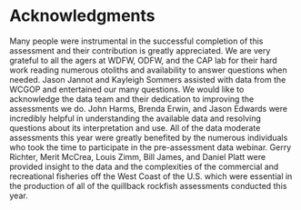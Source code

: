 # Acknowledgments
Many people were instrumental in the successful completion of this assessment and their contribution is greatly appreciated. We are very grateful to all the agers at WDFW, ODFW, and the CAP lab for their hard work reading numerous otoliths and availability to answer questions when needed. Jason Jannot and Kayleigh Sommers assisted with data from the WCGOP and entertained our many questions. We would like to acknowledge the data team and their dedication to improving the assessments we do. John Harms, Brenda Erwin, and Jason Edwards were incredibly helpful in understanding the available data and resolving questions about its interpretation and use. All of the data moderate assessments this year were greatly benefited by the numerous individuals who took the time to participate in the pre-assessment data webinar. Gerry Richter, Merit McCrea, Louis Zimm, Bill James, and Daniel Platt were provided insight to the data and the complexities of the commercial and recreational fisheries off the West Coast of the U.S. which were essential in the production of all of the quillback rockfish assessments conducted this year.
